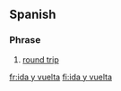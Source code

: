 ==Spanish==

===Phrase===
{{head|es|phrase}}
# [[round trip]]
#: {{ux|es|Un billete de '''ida y vuelta'''.|A round trip ticket.|inline=1}}

[[fr:ida y vuelta]]
[[fi:ida y vuelta]]